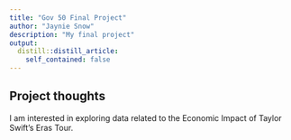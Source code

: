 ```yaml
---
title: "Gov 50 Final Project"
author: "Jaynie Snow"
description: "My final project"
output:
  distill::distill_article:
    self_contained: false
---
```




## Project thoughts

I am interested in exploring data related to the Economic Impact of Taylor Swift's Eras Tour. 